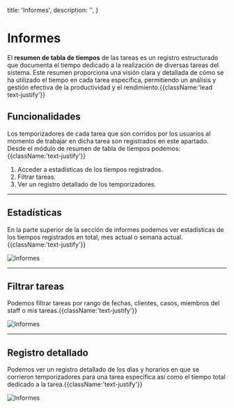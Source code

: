   title: 'Informes',
  description: '',
}

# Informes

El **resumen de tabla de tiempos** de las tareas es un registro estructurado que documenta el tiempo dedicado a la realización de diversas tareas del sistema. Este resumen proporciona una visión clara y detallada de cómo se ha utilizado el tiempo en cada tarea específica, permitiendo un análisis y gestión efectiva de la productividad y el rendimiento.{{className:'lead text-justify'}}

## Funcionalidades

Los temporizadores de cada tarea que son corridos por los usuarios al momento de trabajar en dicha tarea son registrados en este apartado.
Desde el módulo de resumen de tabla de tiempos podemos: {{className:'text-justify'}}

1. Acceder a estadísticas de los tiempos registrados.
2. Filtrar tareas.
3. Ver un registro detallado de los temporizadores.

---

## Estadísticas

En la parte superior de la sección de informes podemos ver estadísticas de los tiempos registrados en total, mes actual o semana actual.{{className:'text-justify'}}

<Image src="/images/informes-1.png" alt="Informes" width={1098} height={851} />

---

## Filtrar tareas

Podemos filtrar tareas por rango de fechas, clientes, casos, miembros del staff o mis tareas.{{className:'text-justify'}}

<Image src="/images/informes-1.png" alt="Informes" width={1098} height={851} />

---

## Registro detallado

Podemos ver un registro detallado de los días y horarios en que se corrieron temporizadores para una tarea específica así como el tiempo total dedicado a la tarea.{{className:'text-justify'}}

<Image src="/images/informes-2.png" alt="Informes" width={1025} height={524} />

